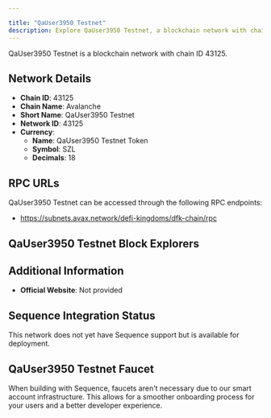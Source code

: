 ```yaml
---

title: "QaUser3950 Testnet"
description: Explore QaUser3950 Testnet, a blockchain network with chain ID 43125. Learn about its native currency, QaUser3950 Testnet Token, and how to interact with the network.
---
```




QaUser3950 Testnet is a blockchain network with chain ID 43125.

## Network Details

- **Chain ID**: 43125
- **Chain Name**: Avalanche
- **Short Name**: QaUser3950 Testnet
- **Network ID**: 43125
- **Currency**: 
  - **Name**: QaUser3950 Testnet Token
  - **Symbol**: SZL
  - **Decimals**: 18

## RPC URLs

QaUser3950 Testnet can be accessed through the following RPC endpoints:

- https://subnets.avax.network/defi-kingdoms/dfk-chain/rpc

## QaUser3950 Testnet Block Explorers



## Additional Information

- **Official Website**: Not provided

## Sequence Integration Status

This network does not yet have Sequence support but is available for deployment.

## QaUser3950 Testnet Faucet

When building with Sequence, faucets aren't necessary due to our smart account infrastructure. This allows for a smoother onboarding process for your users and a better developer experience.

